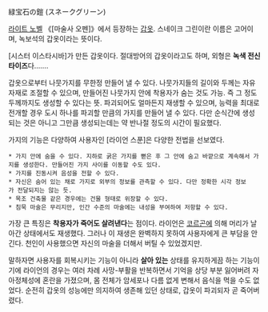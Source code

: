 緑宝石の鎧 (スネークグリーン)

[[라이트 노벨]] 《[마술사 오펜]》에서 등장하는 [[갑옷]]. 스네이크 그린이란 이름은 고어이며, 녹보석의 갑옷이라는 뜻이다.

[시스터 이스타시바]가 만든 갑옷이다. 절대방어의 갑옷이라고도 하며, 외형은 '''녹색 전신 타이즈'''다…….

갑옷으로부터 나뭇가지를 무한정 만들어 낼 수 있다. 나뭇가지들의 길이와 두께는 자유자재로 조절할 수 있으며, 만들어진 나뭇가지 안에 착용자가 숨는 것도 가능. 즉 그 정도 두께까지도 생성할 수 있다는 뜻. 파괴되어도 얼마든지 재생할 수 있으며, 능력을 최대로 전개할 경우 도시 하나를 파괴할 만큼의 가지를 만들어 낼 수 있다. 다만 순식간에 생성되는 것은 아니고 그만큼 생성되는데는 약 반나절 정도의 시간이 필요했다.

가지의 기능은 다양하여 사용자인 [라이언 스푼]은 다양한 전법을 선보였다.

 * 가지 안에 숨을 수 있다. 지하로 굵은 가지를 뻗은 후 그 안에 숨고 바깥으로 계속해서 가지를 생성한다. 만들어진 가지 사이를 이동할 수도 있다.
 * 가지를 진동시켜 음성을 전할 수 있다.
 * 자신은 숨어 있는 채로 가지로 외부의 정보를 관측할 수 있다. 다만 정확한 시각 정보가 전달되지는 않는 듯.
 * 목조 건축물 같은 경우에는 건물 형태로 위장할 수 있다.
 * 침묵 마술은 무리지만, 인간 수준의 마술에는 내성을 부여하여 저항할 수 있다.

가장 큰 특징은 '''착용자가 죽어도 살려낸다'''는 점이다. 라이언은 [[코르곤]]에 의해 머리가 날아간 상태에서도 재생했다. 그러나 이 재생은 완벽하지 못하여 사용자에게 큰 부담을 안긴다. 천인이 사용했으면 자신의 마술을 더해서 버틸 수 있었겠지만. 

말하자면 사용자를 회복시키는 기능이 아니라 '''살아 있는''' 상태를 유지하게끔 하는 기능이기에 라이언의 경우는 여러 차례 사망-부활을 반복하면서 기억을 상당 부분 잃어버려 자아정체성에 혼란을 가졌으며, 몸 전체가 암세포나 다름 없게 변해서 음식을 먹을 수도 없었다. 순전히 갑옷의 성능에만 의지하여 생존해 있던 상태로, 갑옷이 파괴되자 곧 죽어버렸다.




